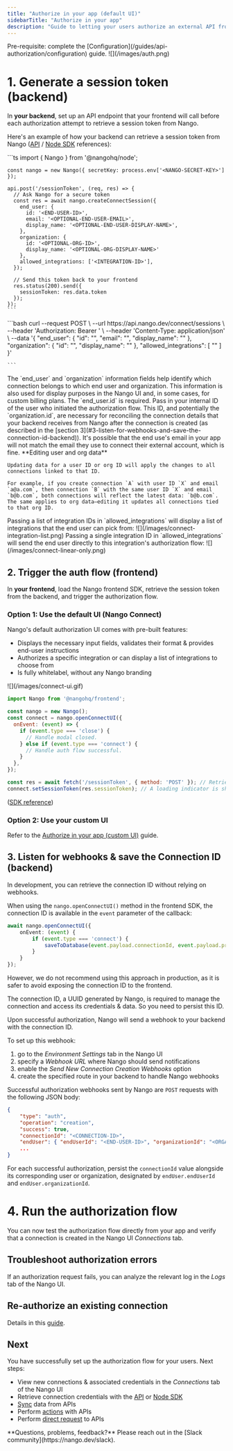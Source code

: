 ```yaml
---
title: "Authorize in your app (default UI)"
sidebarTitle: "Authorize in your app"
description: "Guide to letting your users authorize an external API from your application."
---
```


<Info>
  Pre-requisite: complete the [Configuration](/guides/api-authorization/configuration) guide.
</Info>

<Frame caption="Authorization overview.">
  ![](/images/auth.png)
</Frame>

# 1. Generate a session token (backend)

In **your backend**, set up an API endpoint that your frontend will call before each authorization attempt to retrieve a session token from Nango.

Here's an example of how your backend can retrieve a session token from Nango ([API](/reference/api/connect/sessions/create) / [Node SDK](/reference/sdks/node#create-a-connect-session) references):

<Tabs>
  <Tab title="Node">
    ```ts
    import { Nango } from '@nangohq/node';
    
    const nango = new Nango({ secretKey: process.env['<NANGO-SECRET-KEY>'] });
    
    api.post('/sessionToken', (req, res) => {
      // Ask Nango for a secure token
      const res = await nango.createConnectSession({
        end_user: {
          id: '<END-USER-ID>',
          email: '<OPTIONAL-END-USER-EMAIL>',
          display_name: '<OPTIONAL-END-USER-DISPLAY-NAME>',
        },
        organization: {
          id: '<OPTIONAL-ORG-ID>',
          display_name: '<OPTIONAL-ORG-DISPLAY-NAME>'
        },
        allowed_integrations: ['<INTEGRATION-ID>'],
      });
    
      // Send this token back to your frontend
      res.status(200).send({
        sessionToken: res.data.token
      });
    });
    ```
  </Tab>
  <Tab title="cURL">
    ```bash
    curl --request POST \
      --url https://api.nango.dev/connect/sessions \
      --header 'Authorization: Bearer <NANGO-SECRET-KEY>' \
      --header 'Content-Type: application/json' \
      --data '{
        "end_user": {
          "id": "<REQUIRED-END-USER-ID>",
          "email": "<OPTIONAL-END-USER-EMAIL>",
          "display_name": "<OPTIONAL-END-USER-DISPLAY-NAME>"
        },
        "organization": {
          "id": "<OPTIONAL-ORG-ID>",
          "display_name": "<OPTIONAL-ORG-DISPLAY-NAME>"
        },
        "allowed_integrations": [
          "<INTEGRATION-ID>"
        ]
      }'
    
    ```
  </Tab>
</Tabs>

<Accordion title="ℹ️ Details on end user and organization information">
  The `end_user` and `organization` information fields help identify which connection belongs to which end user and organization. This information is also used for display purposes in the Nango UI and, in some cases, for custom billing plans.

  <Info>
    The `end_user.id` is required. Pass in your internal ID of the user who initiated the authorization flow. This ID, and potentially the `organization.id`, are necessary for reconciling the connection details that your backend receives from Nango after the connection is created (as described in the [section 3](#3-listen-for-webhooks-and-save-the-connection-id-backend)).
  </Info>
  <Info>
    It's possible that the end use's email in your app will not match the email they use to connect their external account, which is fine.
  </Info>
  <Info>
    **Editing user and org data**

    Updating data for a user ID or org ID will apply the changes to all connections linked to that ID.

    For example, if you create connection `A` with user ID `X` and email `a@a.com`, then connection `B` with the same user ID `X` and email `b@b.com`, both connections will reflect the latest data: `b@b.com`. The same applies to org data—editing it updates all connections tied to that org ID.
  </Info>
</Accordion>

<Tip>
  Passing a list of integration IDs in `allowed_integrations` will display a list of integrations that the end user can pick from:

  <Frame caption="Nango's default authorization UI.">
    ![](/images/connect-integration-list.png)
  </Frame>
  Passing a single integration ID in `allowed_integrations` will send the end user directly to this integration's authorization flow:

  <Frame caption="Nango's default authorization UI.">
    ![](/images/connect-linear-only.png)
  </Frame>
</Tip>

## 2. Trigger the auth flow (frontend)

In **your frontend**, load the Nango frontend SDK, retrieve the session token from the backend, and trigger the authorization flow.

### Option 1: Use the default UI (Nango Connect)

<Tip>
  Nango's default authorization UI comes with pre-built features:

  - Displays the necessary input fields, validates their format & provides end-user instructions
  - Authorizes a specific integration or can display a list of integrations to choose from
  - Is fully whitelabel, without any Nango branding
</Tip>

<Frame caption="Nango's default authorization UI.">
  ![](/images/connect-ui.gif)
</Frame>

```js
import Nango from '@nangohq/frontend';

const nango = new Nango();
const connect = nango.openConnectUI({
  onEvent: (event) => {
    if (event.type === 'close') {
      // Handle modal closed.
    } else if (event.type === 'connect') {
      // Handle auth flow successful.
    }
  },
});

const res = await fetch('/sessionToken', { method: 'POST' }); // Retrieve the session token from your backend.
connect.setSessionToken(res.sessionToken); // A loading indicator is shown until this is set.
```

([SDK reference](/reference/sdks/frontend#connect-using-nango-connect-ui))

### Option 2: Use your custom UI

Refer to the [Authorize in your app (custom UI)](/guides/api-authorization/authorize-in-your-app-custom-ui) guide.

## 3. Listen for webhooks & save the Connection ID (backend)

<Accordion title="👩🏻‍💻 Simplified flow for development">
  In development, you can retrieve the connection ID without relying on webhooks.

  When using the `nango.openConnectUI()` method in the frontend SDK, the connection ID is available in the `event` parameter of the callback:

  ```ts
  await nango.openConnectUI({
      onEvent: (event) {
          if (event.type === 'connect') {
              saveToDatabase(event.payload.connectionId, event.payload.providerConfigKey);
          }
      }
  });
  ```

  However, we do not recommend using this approach in production, as it is safer to avoid exposing the connection ID to the frontend.
</Accordion>

The connection ID, a UUID generated by Nango, is required to manage the connection and access its credentials & data. So you need to persist this ID.

Upon successful authorization, Nango will send a webhook to your backend with the connection ID.

To set up this webhook:

1. go to the _Environment Settings_ tab in the Nango UI
2. specify a _Webhook URL_ where Nango should send notifications
3. enable the _Send New Connection Creation Webhooks_ option
4. create the specified route in your backend to handle Nango webhooks

Successful authorization webhooks sent by Nango are `POST` requests with the following JSON body:

```json
{
    "type": "auth",
    "operation": "creation",
    "success": true,
    "connectionId": "<CONNECTION-ID>",
    "endUser": { "endUserId": "<END-USER-ID>", "organizationId": "<ORGANIZATION-ID>" },
    ...
}
```

For each successful authorization, persist the `connectionId` value alongside its corresponding user or organization, designated by `endUser.endUserId` and `endUser.organizationId`.

# 4. Run the authorization flow

You can now test the authorization flow directly from your app and verify that a connection is created in the Nango UI _Connections_ tab.

## Troubleshoot authorization errors

If an authorization request fails, you can analyze the relevant log in the _Logs_ tab of the Nango UI.

## Re-authorize an existing connection

Details in this [guide](/guides/api-authorization/re-authorize-a-connection).

## Next

You have successfully set up the authorization flow for your users. Next steps:

- View new connections & associated credentials in the _Connections_ tab of the Nango UI
- Retrieve connection credentials with the [API](/reference/api/connection/get) or [Node SDK](/reference/sdks/node#get-a-connection-with-credentials)
- [Sync](/guides/syncs/use-a-sync) data from APIs
- Perform [actions](/guides/actions/use-an-action) with APIs
- Perform [direct request](/guides/proxy-requests) to APIs

<Tip>
  **Questions, problems, feedback?** Please reach out in the [Slack community](https://nango.dev/slack).
</Tip>